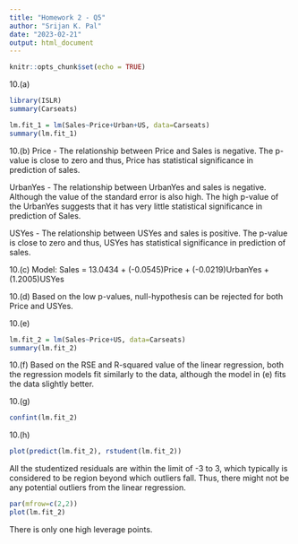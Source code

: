 ---
title: "Homework 2 - Q5"
author: "Srijan K. Pal"
date: "2023-02-21"
output: html_document
---

```{r setup, include=FALSE}
knitr::opts_chunk$set(echo = TRUE)
```


10.(a)
```{r}
library(ISLR)
summary(Carseats)
```

```{r}
lm.fit_1 = lm(Sales~Price+Urban+US, data=Carseats)
summary(lm.fit_1)
```
10.(b) Price - The relationship between Price and Sales is negative. The p-value is close to zero and thus, Price has statistical significance in prediction of sales.

UrbanYes - The relationship between UrbanYes and sales is negative. Although the value of the standard error is also high. The high p-value of the UrbanYes suggests that it has very little statistical significance in prediction of Sales.

USYes - The relationship between USYes and sales is positive. The p-value is close to zero and thus, USYes has statistical significance in prediction of sales. 

10.(c) Model: Sales = 13.0434 + (-0.0545)Price + (-0.0219)UrbanYes + (1.2005)USYes
 
10.(d) Based on the low p-values, null-hypothesis can be rejected for both Price and USYes.

10.(e)
```{r}
lm.fit_2 = lm(Sales~Price+US, data=Carseats)
summary(lm.fit_2)
```

10.(f) Based on the RSE and R-squared value of the linear regression, both the regression models fit similarly to the data, although the model in (e) fits the data slightly better.

10.(g)
```{r}
confint(lm.fit_2)
```

10.(h)
```{r}
plot(predict(lm.fit_2), rstudent(lm.fit_2))
```

All the studentized residuals are within the limit of -3 to 3, which typically is considered to be region beyond which outliers fall. Thus, there might not be any potential outliers from the linear regression.

```{r}
par(mfrow=c(2,2))
plot(lm.fit_2)
```

There is only one high leverage points.

